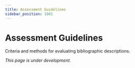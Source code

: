 ```yaml
---
title: Assessment Guidelines
sidebar_position: 1001
---
```


# Assessment Guidelines

Criteria and methods for evaluating bibliographic descriptions.

*This page is under development.*
